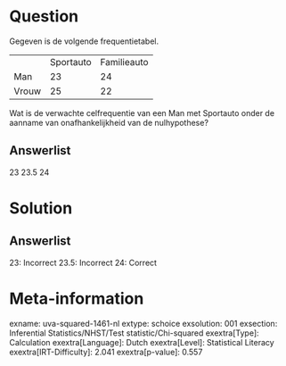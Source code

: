 Question
========

Gegeven is de volgende frequentietabel.

  ------- ----------- -------------
          Sportauto   Familieauto
  Man     23          24
  Vrouw   25          22
  ------- ----------- -------------

Wat is de verwachte celfrequentie van een Man met Sportauto onder de
aanname van onafhankelijkheid van de nulhypothese?

Answerlist
----------

23
23.5
24

Solution
========

Answerlist
----------

23: Incorrect
23.5: Incorrect
24: Correct

Meta-information
================
exname: uva-squared-1461-nl
extype: schoice
exsolution: 001
exsection: Inferential Statistics/NHST/Test statistic/Chi-squared
exextra[Type]: Calculation
exextra[Language]: Dutch
exextra[Level]: Statistical Literacy
exextra[IRT-Difficulty]: 2.041
exextra[p-value]: 0.557
